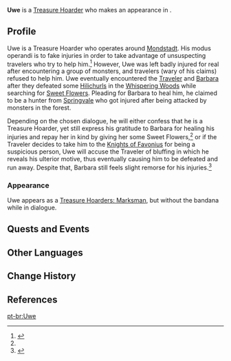 {{About|the Hangout Event NPC|the event-exclusive NPC|Little Uwe}}
{{Character Infobox
|image            = NPC Uwe.png
|name             = Uwe
|region           = Mondstadt
|location         = Mondstadt
|affiliation      = Treasure Hoarders
|type             = Quest NPC
}}
'''Uwe''' is a [[Treasure Hoarder]] who makes an appearance in {{Quest|Wellspring of Healing}}.
<!--
==Location==
<gallery>
NPC Location Uwe.png|Uwe's location
NPC Location Uwe Context.png|Additional context
</gallery>
-->
==Profile==
<!-- detailed story/lore information goes here -->
Uwe is a Treasure Hoarder who operates around [[Mondstadt]]. His modus operandi is to fake injuries in order to take advantage of unsuspecting travelers who try to help him.<ref name="Hangout">{{Ref/Quest|Healing Is My Job}}</ref> However, Uwe was left badly injured for real after encountering a group of monsters, and travelers (wary of his claims) refused to help him. Uwe eventually encountered the [[Traveler]] and [[Barbara]] after they defeated some [[Hilichurls]] in the [[Whispering Woods]] while searching for [[Sweet Flower]]s. Pleading for Barbara to heal him, he claimed to be a hunter from [[Springvale]] who got injured after being attacked by monsters in the forest.

Depending on the chosen dialogue, he will either confess that he is a Treasure Hoarder, yet still express his gratitude to Barbara for healing his injuries and repay her in kind by giving her some Sweet Flowers,<ref name="Hangout" /> or if the Traveler decides to take him to the [[Knights of Favonius]] for being a suspicious person, Uwe will accuse the Traveler of bluffing in which he reveals his ulterior motive, thus eventually causing him to be defeated and run away. Despite that, Barbara still feels slight remorse for his injuries.<ref>{{Ref/Quest|Ulterior Motive...?}}</ref>

===Appearance===
Uwe appears as a [[Treasure Hoarders: Marksman]], but without the bandana while in dialogue.

==Quests and Events==
{{Quests and Events}}

==Other Languages==
{{Other Languages
|default_hidden = 1
|en      = Uwe
|zhs     = 乌维
|zhs_rm  = Wūwéi
|zht     = 烏維
|zht_rm  = Wūwéi
|ja      = ウーヴェ
|ja_rm   = Uuve
|ko      = 우베
|es      = Uwe
|fr      = Wuwei
|ru      = Уве
|th      = Uwe
|vi      = Uwe
|de      = Uwe
|id      = Uwe
|pt      = Uwe
|tr      = Uwe
|it      = Uwe
}}

==Change History==
{{Change History|1.4}}

==References==
{{Reflist}}

[[pt-br:Uwe]]